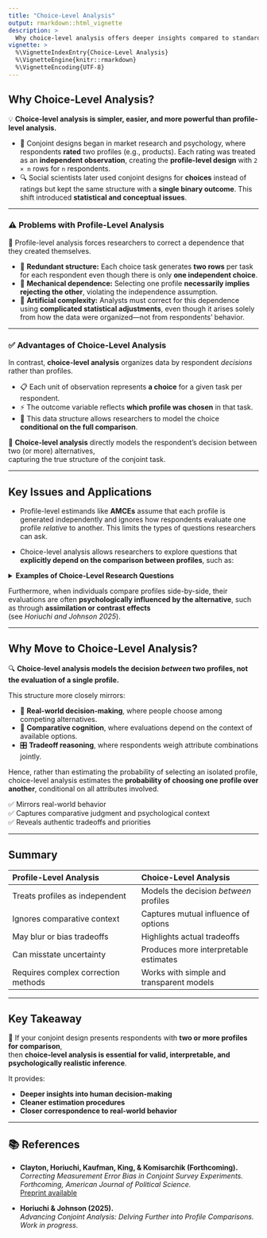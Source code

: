 ```yaml
---
title: "Choice-Level Analysis"
output: rmarkdown::html_vignette
description: >
  Why choice-level analysis offers deeper insights compared to standard profile-level analysis.
vignette: >
  %\VignetteIndexEntry{Choice-Level Analysis}
  %\VignetteEngine{knitr::rmarkdown}
  %\VignetteEncoding{UTF-8}
---
```


## **Why Choice-Level Analysis?**

💡 **Choice-level analysis is simpler, easier, and more powerful than profile-level analysis.**

- 🧠 Conjoint designs began in market research and psychology, where respondents **rated** two profiles (e.g., products). Each rating was treated as an **independent observation**, creating the **profile-level design** with `2 × n` rows for `n` respondents. 
- 🔍 Social scientists later used conjoint designs for **choices** instead of ratings but kept the same structure with a **single binary outcome**. This shift introduced **statistical and conceptual issues**.

---

### ⚠️ **Problems with Profile-Level Analysis**

🚫 Profile-level analysis forces researchers to correct a dependence that they created themselves.

- 🔁 **Redundant structure:** Each choice task generates **two rows** per task for each respondent even though there is only **one independent choice**.  
- 🔗 **Mechanical dependence:** Selecting one profile **necessarily implies rejecting the other**, violating the independence assumption.  
- 🧩 **Artificial complexity:** Analysts must correct for this dependence using **complicated statistical adjustments**, even though it arises solely from how the data were organized—not from respondents’ behavior.


---

### ✅ **Advantages of Choice-Level Analysis**

In contrast, **choice-level analysis** organizes data by respondent *decisions* rather than profiles.

- 📋 Each unit of observation represents **a choice** for a given task per respondent.  
- ⚡ The outcome variable reflects **which profile was chosen** in that task.  
- 🧠 This data structure allows researchers to model the choice **conditional on the full comparison**.

🎯 **Choice-level analysis** directly models the respondent’s decision between two (or more) alternatives,  
capturing the true structure of the conjoint task.

---

## **Key Issues and Applications**

- Profile-level estimands like **AMCEs** assume that each profile is generated independently and ignores how respondents evaluate one profile *relative* to another.  This limits the types of questions researchers can ask.

- Choice-level analysis allows researchers to explore questions that **explicitly depend on the comparison between profiles**, such as:

<details>
<summary><strong>Examples of Choice-Level Research Questions</strong></summary>

- 🗳️ Do voters choose a **white** candidate over a **non-white** candidate?  
  (The levels—white vs. Asian, Black, Hispanic—always differ between profiles.)

- 🌐 Do **Asian Democrat respondents** prefer an **Asian Republican** over a **white Democrat**?  
  (Profiles are intentionally designed with multiple correlated attributes.)

- 📊 Do voters care about **electability**?  
  (The two percentages representing win probability must sum to 100.)

- ⚖️ Do voters prefer the **status quo** over a **policy proposal**?  
  (One profile is fixed while the other varies across tasks.)

- 🧭 How much do voters prefer **extreme left-leaning** or **extreme right-leaning** policies?  
  (Attributes are consistently positioned on the ideological spectrum.)

</details>

Furthermore, when individuals compare profiles side-by-side, their evaluations are often **psychologically influenced by the alternative**, such as through **assimilation or contrast effects**  
(see *Horiuchi and Johnson 2025*).

---

## **Why Move to Choice-Level Analysis?**

🔍 **Choice-level analysis models the decision *between* two profiles, not the evaluation of a single profile.**

This structure more closely mirrors:

- 🧠 **Real-world decision-making**, where people choose among competing alternatives.  
- 🔄 **Comparative cognition**, where evaluations depend on the context of available options.  
- 🎛️ **Tradeoff reasoning**, where respondents weigh attribute combinations jointly.

Hence, rather than estimating the probability of selecting an isolated profile, choice-level analysis estimates the **probability of choosing one profile over another**, conditional on all attributes involved.

✅ Mirrors real-world behavior  
✅ Captures comparative judgment and psychological context  
✅ Reveals authentic tradeoffs and priorities  

---

## **Summary**

| Profile-Level Analysis | Choice-Level Analysis |
|:-----------------------|:----------------------|
| Treats profiles as independent | Models the decision *between* profiles |
| Ignores comparative context | Captures mutual influence of options |
| May blur or bias tradeoffs | Highlights actual tradeoffs |
| Can misstate uncertainty | Produces more interpretable estimates |
| Requires complex correction methods | Works with simple and transparent models |

---

## **Key Takeaway**

🚀 If your conjoint design presents respondents with **two or more profiles for comparison**,  
then **choice-level analysis is essential for valid, interpretable, and psychologically realistic inference**.

It provides:

- **Deeper insights into human decision-making**  
- **Cleaner estimation procedures**  
- **Closer correspondence to real-world behavior**

---

## 📚 **References**

- **Clayton, Horiuchi, Kaufman, King, & Komisarchik (Forthcoming).**  
  *Correcting Measurement Error Bias in Conjoint Survey Experiments.*  
  _Forthcoming, American Journal of Political Science._  
  [Preprint available](https://gking.harvard.edu/conjointE)

- **Horiuchi & Johnson (2025).**  
  *Advancing Conjoint Analysis: Delving Further into Profile Comparisons.*  
  _Work in progress._
